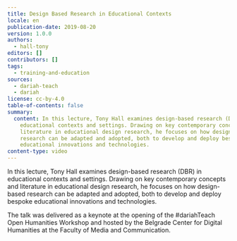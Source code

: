 ```yaml
---
title: Design Based Research in Educational Contexts
locale: en
publication-date: 2019-08-20
version: 1.0.0
authors:
  - hall-tony
editors: []
contributors: []
tags:
  - training-and-education
sources:
  - dariah-teach
  - dariah
license: cc-by-4.0
table-of-contents: false
summary:
  content: In this lecture, Tony Hall examines design-based research (DBR) in
    educational contexts and settings. Drawing on key contemporary concepts and
    literature in educational design research, he focuses on how design-based
    research can be adapted and adopted, both to develop and deploy bespoke
    educational innovations and technologies.
content-type: video
---
```

In this lecture, Tony Hall examines design-based research (DBR) in educational contexts and settings. Drawing on key contemporary concepts and literature in educational design research, he focuses on how design-based research can be adapted and adopted, both to develop and deploy bespoke educational innovations and technologies.

The talk was delivered as a keynote at the opening of the #dariahTeach Open Humanities Workshop and hosted by the Belgrade Center for Digital Humanities at the Faculty of Media and Communication.

<VideoCard provider="youtube" id="zzHokhajpK0" title="Design Based Research in Educational Contexts" image="/assets/content/assets/en/resources/hosted/design-based-research-in-educational-contexts/tony-hall.png" />
